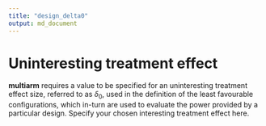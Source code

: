 ```yaml
---
title: "design_delta0"
output: md_document
---
```


# Uninteresting treatment effect

__multiarm__ requires a value to be specified for an uninteresting treatment
effect size, referred to as $\delta_0$, used in the definition of the least
favourable configurations, which in-turn are used to evaluate the power provided
by a particular design. Specify your chosen interesting treatment effect here.
